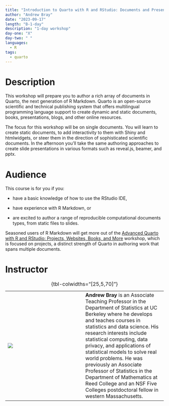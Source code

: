 ```yaml
---
title: "Introduction to Quarto with R and RStudio: Documents and Presentations"
author: "Andrew Bray"
date: "2023-09-17"
length: "B-1-day"
description: "1-day workshop"
day-one: "X"
day-two: " "
languages:
  - R
tags:
  - quarto
---
```


# Description

This workshop will prepare you to author a rich array of documents in Quarto, the next generation of R Markdown.
Quarto is an open-source scientific and technical publishing system that offers multilingual programming language support to create dynamic and static documents, books, presentations, blogs, and other online resources.

The focus for this workshop will be on single documents.
You will learn to create static documents, to add interactivity to them with Shiny and htmlwidgets, or steer them in the direction of sophisticated scientific documents.
In the afternoon you'll take the same authoring approaches to create slide presentations in various formats such as reveal.js, beamer, and pptx.

# Audience

This course is for you if you:

-   have a basic knowledge of how to use the RStudio IDE,

-   have experience with R Markdown, or

-   are excited to author a range of reproducible computational documents types, from static files to slides.

Seasoned users of R Markdown will get more out of the [Advanced Quarto with R and RStudio: Projects, Websites, Books, and More](/quarto-r-projects) workshop, which is focused on projects, a distinct strength of Quarto in authoring work that spans multiple documents.

# Instructor

|                      |     |                                                                                                                                                                         |
|------------------|------------------|-------------------------------------|
| ![](andrew-bray.jpg) |     | **Andrew Bray** is an Associate Teaching Professor in the Department of Statistics at UC Berkeley where he develops and teaches courses in statistics and data science. His research interests include statistical computing, data privacy, and applications of statistical models to solve real world problems. He was previously an Associate Professor of Statistics in the Department of Mathematics at Reed College and an NSF Five Colleges postdoctoral fellow in western Massachusetts. |

: {tbl-colwidths="\[25,5,70\]"}

